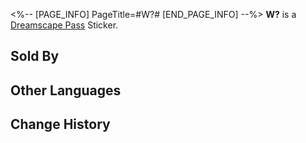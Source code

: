 <%-- [PAGE_INFO]
PageTitle=#W?#
[END_PAGE_INFO] --%>
{{Stub|Location information}}
{{Item Infobox
|id          = 223406
|image       = Dreamscape Pass Sticker W.png
|type        = Dreamscape Pass Sticker
|type2       = Eldritch Dreamfall (I) Stickers
|invCategory = 
|rarity      = 4
|effect      = 
|description = Digital stickers that can be used to decorate the pages of the Dreamtour Handbook. They come in many different styles.
|source1     = [[Find Mullich in the hall outside of the Platinum Guest Rooms and restore his missing emotions]]
}}
{{Description|Extremely harmful.}}
'''W?''' is a [[Dreamscape Pass]] Sticker.

==Sold By==
{{Shop Availability}}

==Other Languages==
{{Other Languages
|en   = W?
|zhs  = W？
|zht  = W？
|ja   = W？
|ko   = W?
|es   = ¿W?
|fr   = W&nbsp;?
|ru   = Дабл Ю?
|th   = W?
|vi   = W?
|de   = W?
|id   = W?
|pt   = W?
}}

==Change History==
{{Change History|2.0}}